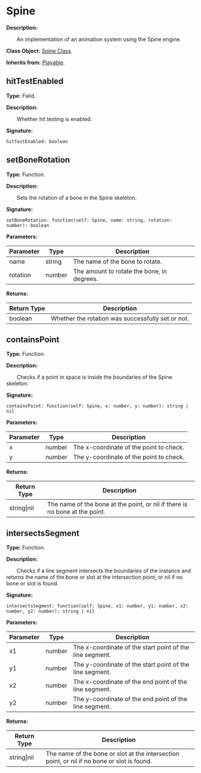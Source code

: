 # Spine

**Description:**

&emsp;&emsp;An implementation of an animation system using the Spine engine.

**Class Object:** [Spine Class](/docs/api/Class%20Object/Spine).

**Inherits from:** [Playable](/docs/api/Class/Playable).

## hitTestEnabled

**Type:** Field.

**Description:**

&emsp;&emsp;Whether hit testing is enabled.

**Signature:**
```tl
hitTestEnabled: boolean
```

## setBoneRotation

**Type:** Function.

**Description:**

&emsp;&emsp;Sets the rotation of a bone in the Spine skeleton.

**Signature:**
```tl
setBoneRotation: function(self: Spine, name: string, rotation: number): boolean
```

**Parameters:**

| Parameter | Type | Description |
| --- | --- | --- |
| name | string | The name of the bone to rotate. |
| rotation | number | The amount to rotate the bone, in degrees. |

**Returns:**

| Return Type | Description |
| --- | --- |
| boolean | Whether the rotation was successfully set or not. |

## containsPoint

**Type:** Function.

**Description:**

&emsp;&emsp;Checks if a point in space is inside the boundaries of the Spine skeleton.

**Signature:**
```tl
containsPoint: function(self: Spine, x: number, y: number): string | nil
```

**Parameters:**

| Parameter | Type | Description |
| --- | --- | --- |
| x | number | The x-coordinate of the point to check. |
| y | number | The y-coordinate of the point to check. |

**Returns:**

| Return Type | Description |
| --- | --- |
| string\|nil | The name of the bone at the point, or nil if there is no bone at the point. |

## intersectsSegment

**Type:** Function.

**Description:**

&emsp;&emsp;Checks if a line segment intersects the boundaries of the instance and returns the name of the bone or slot at the intersection point, or nil if no bone or slot is found.

**Signature:**
```tl
intersectsSegment: function(self: Spine, x1: number, y1: number, x2: number, y2: number): string | nil
```

**Parameters:**

| Parameter | Type | Description |
| --- | --- | --- |
| x1 | number | The x-coordinate of the start point of the line segment. |
| y1 | number | The y-coordinate of the start point of the line segment. |
| x2 | number | The x-coordinate of the end point of the line segment. |
| y2 | number | The y-coordinate of the end point of the line segment. |

**Returns:**

| Return Type | Description |
| --- | --- |
| string\|nil | The name of the bone or slot at the intersection point, or nil if no bone or slot is found. |